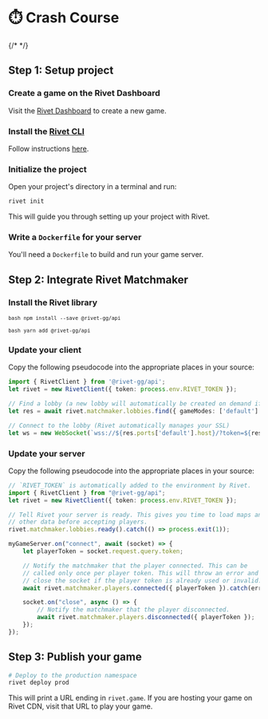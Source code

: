 
# ⏱️ Crash Course

{/* <TutorialVideo videoId='pBE7s-PK0j0' /> */}

## Step 1: Setup project

### Create a game on the Rivet Dashboard

Visit the [Rivet Dashboard](https://hub.rivet.gg/developer/dashboard) to create a new game.

### Install the [Rivet CLI](https://github.com/rivet-gg/cli)

Follow instructions [here](https://github.com/rivet-gg/cli#installing).

### Initialize the project

Open your project's directory in a terminal and run:

```bash
rivet init
```

This will guide you through setting up your project with Rivet.

<WhatDoesRivetDo />

### Write a `Dockerfile` for your server

You'll need a `Dockerfile` to build and run your game server.

<UnfamiliarWithDockerfiles />

## Step 2: Integrate Rivet Matchmaker

### Install the Rivet library

<CodeGroup>

<code title='NPM'>```bash npm install --save @rivet-gg/api ```</code>

<code title='Yarn'>```bash yarn add @rivet-gg/api ```</code>

</CodeGroup>

### Update your client

Copy the following pseudocode into the appropriate places in your source:

```typescript
import { RivetClient } from '@rivet-gg/api';
let rivet = new RivetClient({ token: process.env.RIVET_TOKEN });

// Find a lobby (a new lobby will automatically be created on demand if needed)
let res = await rivet.matchmaker.lobbies.find({ gameModes: ['default'] });

// Connect to the lobby (Rivet automatically manages your SSL)
let ws = new WebSocket(`wss://${res.ports['default'].host}/?token=${res.player.token}`);
```

<EnvTokenClient />

### Update your server

Copy the following pseudocode into the appropriate places in your source:

```typescript
// `RIVET_TOKEN` is automatically added to the environment by Rivet.
import { RivetClient } from "@rivet-gg/api";
let rivet = new RivetClient({ token: process.env.RIVET_TOKEN });

// Tell Rivet your server is ready. This gives you time to load maps and
// other data before accepting players.
rivet.matchmaker.lobbies.ready().catch(() => process.exit(1));

myGameServer.on("connect", await (socket) => {
	let playerToken = socket.request.query.token;

	// Notify the matchmaker that the player connected. This can be
	// called only once per player token. This will throw an error and
	// close the socket if the player token is already used or invalid.
	await rivet.matchmaker.players.connected({ playerToken }).catch(err => socket.close());

	socket.on("close", async () => {
		// Notify the matchmaker that the player disconnected.
		await rivet.matchmaker.players.disconnected({ playerToken });
	});
});
```

<EnvTokenServer />

## Step 3: Publish your game

```bash
# Deploy to the production namespace
rivet deploy prod
```

<AutomateWithApi />

This will print a URL ending in `rivet.game`. If you are hosting your game on Rivet CDN, visit that URL to play your game.
